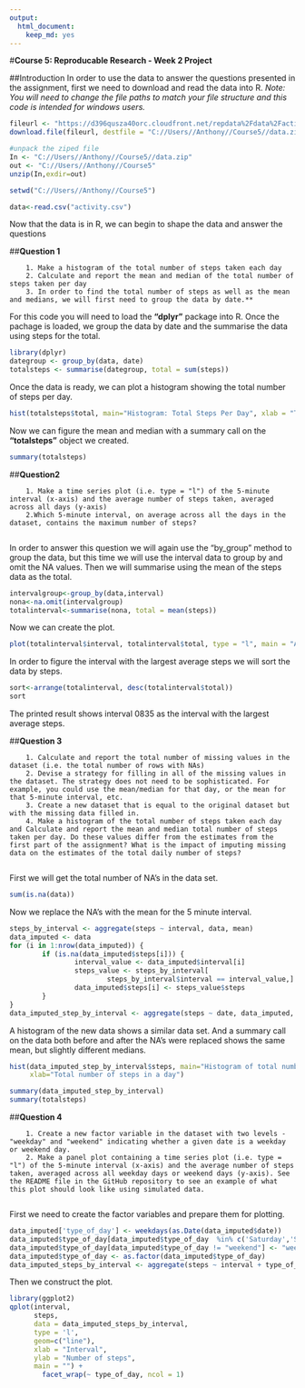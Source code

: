 ```yaml
---
output: 
  html_document: 
    keep_md: yes
---
```

#**Course 5: Reproducable Research - Week 2 Project**

##Introduction
In order to use the data to answer the questions presented in the assignment, first we need to download and read the data into R. *Note: You will need to change the file paths to match your file structure and this code is intended for windows users.*

```r
fileurl <- "https://d396qusza40orc.cloudfront.net/repdata%2Fdata%2Factivity.zip"
download.file(fileurl, destfile = "C://Users//Anthony//Course5//data.zip")

#unpack the ziped file
In <- "C://Users//Anthony//Course5//data.zip"
out <- "C://Users//Anthony//Course5"
unzip(In,exdir=out)

setwd("C://Users//Anthony//Course5")

data<-read.csv("activity.csv")
```

Now that the data is in R, we can begin to shape the data and answer the questions

##**Question 1**

        1. Make a histogram of the total number of steps taken each day
        2. Calculate and report the mean and median of the total number of steps taken per day
        3. In order to find the total number of steps as well as the mean and medians, we will first need to group the data by date.**

For this code you will need to load the **"dplyr"** package into R.  Once the pachage is loaded, we group the data by date and the summarise the data using steps for the total.

```r
library(dplyr)
dategroup <- group_by(data, date)
totalsteps <- summarise(dategroup, total = sum(steps))
```

Once the data is ready, we can plot a histogram showing the total number of steps per day.

```r
hist(totalsteps$total, main="Histogram: Total Steps Per Day", xlab = "Total Steps")
```

Now we can figure the mean and median with a summary call on the **"totalsteps"** object we created.

```r
summary(totalsteps)
```

##**Question2**

        1. Make a time series plot (i.e. type = "l") of the 5-minute interval (x-axis) and the average number of steps taken, averaged across all days (y-axis)
        2.Which 5-minute interval, on average across all the days in the dataset, contains the maximum number of steps?
        

In order to answer this question we will again use the "by_group" method to group the data, but this time we will use the interval data to group by and omit the NA values.  Then we will summarise using the mean of the steps data as the total.

```r
intervalgroup<-group_by(data,interval)
nona<-na.omit(intervalgroup)
totalinterval<-summarise(nona, total = mean(steps))
```

Now we can create the plot.

```r
plot(totalinterval$interval, totalinterval$total, type = "l", main = "Average Steps by Interval", xlab = "Interval", ylab = "Average Steps")
```

In order to figure the interval with the largest average steps we will sort the data by steps.

```r
sort<-arrange(totalinterval, desc(totalinterval$total))
sort
```

The printed result shows interval 0835 as the interval with the largest average steps.

##**Question 3**

        1. Calculate and report the total number of missing values in the dataset (i.e. the total number of rows with NAs)
        2. Devise a strategy for filling in all of the missing values in the dataset. The strategy does not need to be sophisticated. For example, you could use the mean/median for that day, or the mean for that 5-minute interval, etc.
        3. Create a new dataset that is equal to the original dataset but with the missing data filled in.
        4. Make a histogram of the total number of steps taken each day and Calculate and report the mean and median total number of steps taken per day. Do these values differ from the estimates from the first part of the assignment? What is the impact of imputing missing data on the estimates of the total daily number of steps?
        
First we will get the total number of NA's in the data set.

```r
sum(is.na(data))
```

Now we replace the NA's with the mean for the 5 minute interval.

```r
steps_by_interval <- aggregate(steps ~ interval, data, mean)
data_imputed <- data
for (i in 1:nrow(data_imputed)) {
        if (is.na(data_imputed$steps[i])) {
                interval_value <- data_imputed$interval[i]
                steps_value <- steps_by_interval[
                        steps_by_interval$interval == interval_value,]
                data_imputed$steps[i] <- steps_value$steps
        }
}
data_imputed_step_by_interval <- aggregate(steps ~ date, data_imputed, sum)
```

A histogram of the new data shows a similar data set. And a summary call on the data both before and after the NA's were replaced shows the same mean, but slightly different medians.

```r
hist(data_imputed_step_by_interval$steps, main="Histogram of total number of steps per day (imputed)", 
     xlab="Total number of steps in a day")

summary(data_imputed_step_by_interval)
summary(totalsteps)
```

##**Question 4**

        1. Create a new factor variable in the dataset with two levels - "weekday" and "weekend" indicating whether a given date is a weekday or weekend day.
        2. Make a panel plot containing a time series plot (i.e. type = "l") of the 5-minute interval (x-axis) and the average number of steps taken, averaged across all weekday days or weekend days (y-axis). See the README file in the GitHub repository to see an example of what this plot should look like using simulated data.
        

First we need to create the factor variables and prepare them for plotting.

```r

data_imputed['type_of_day'] <- weekdays(as.Date(data_imputed$date))
data_imputed$type_of_day[data_imputed$type_of_day  %in% c('Saturday','Sunday') ] <- "weekend"
data_imputed$type_of_day[data_imputed$type_of_day != "weekend"] <- "weekday"
data_imputed$type_of_day <- as.factor(data_imputed$type_of_day)
data_imputed_steps_by_interval <- aggregate(steps ~ interval + type_of_day, data_imputed, mean)

```

Then we construct the plot.

```r
library(ggplot2)
qplot(interval, 
      steps, 
      data = data_imputed_steps_by_interval, 
      type = 'l', 
      geom=c("line"),
      xlab = "Interval",
      ylab = "Number of steps", 
      main = "") +
        facet_wrap(~ type_of_day, ncol = 1)
```





